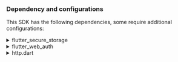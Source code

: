 ### Dependency and configurations

This SDK has the following dependencies, some require additional configurations:

<details>
<summary>flutter_secure_storage</summary>

We use [flutter_secure_storage](https://pub.dev/packages/flutter_secure_storage) to implement the cross-platform persistent secure token storage.

- Keychain is used for iOS
- AES encryption is used for Android.

#### Config Android version

Set the android:minSdkVersion to 18 in your project's android/app/build.gradle file.

```kotlin title="build.gradle"
  android {
      ...

      defaultConfig {
          ...
          minSdkVersion 18
          ...
      }
  }
```

#### Disable autobackup

By default Android may backup data on Google Drive automatically. It can cause exception `java.security.InvalidKeyException:Failed to unwrap key`.

To avoid this, you can disable auto backup for your app or exclude `sharedprefs` from the `FlutterSecureStorage`.

1. To disable auto backup, go to your app manifest file and set the `android:allowBackup` and `android:fullBackupContent` attributes to `false`.

   ```xml title="AndroidManifest.xml"
   <manifest ... >
       ...
       <application
         android:allowBackup="false"
         android:fullBackupContent="false"
         ...
       >
           ...
       </application>
   </manifest>

   ```

2. Exclude `sharedprefs` from `FlutterSecureStorage`.

   If you need to keep the `android:fullBackupContent` for your app rather than disabling it, you can exclude the `sharedprefs` directory from the backup.
   See more details in the [Android documentation](https://developer.android.com/identity/data/autobackup#IncludingFiles).

   > In your AndroidManifest.xml file, add the android:fullBackupContent attribute to the `<application>` element, as shown in the following example. This attribute points to an XML file that contains backup rules.

   ```xml title="AndroidManifest.xml"
   <application ...
     android:fullBackupContent="@xml/backup_rules">
   </application>
   ```

   > Create an XML file called `@xml/backup_rules` in the `res/xml/` directory. In this file, add rules with the `<include>` and `<exclude>` elements. The following sample backs up all shared preferences except device.xml:

   ```xml title="@xml/backup_rules"
   <?xml version="1.0" encoding="utf-8"?>
   <full-backup-content>
     <exclude domain="sharedpref" path="FlutterSecureStorage"/>
   </full-backup-content>
   ```

Please check [flutter_secure_storage](https://pub.dev/packages/flutter_secure_storage#configure-android-version) for more details.

</details>

<details>
  <summary>flutter_web_auth</summary>

[flutter_web_auth](https://pub.dev/packages/flutter_web_auth) is used behind Logto's flutter SDK. We rely on its webview-based interaction interface to authenticate users.

:::note
This plugin uses `ASWebAuthenticationSession` on iOS 12+ and macOS 10.15+, `SFAuthenticationSession` on iOS 11, `Chrome Custom Tabs` on Android and opens a new window on Web.
:::

#### Register the callback url on Android

In order to capture the callback url from Logto's sign-in web page, you will need to register your sign-in redirectUri to your `AndroidManifest.xml` file.

```xml title="AndroidManifest.xml"
<activity android:name="com.linusu.flutter_web_auth.CallbackActivity" android:exported="true">
    <intent-filter android:label="flutter_web_auth">
        <action android:name="android.intent.action.VIEW"/>
        <category android:name="android.intent.category.DEFAULT"/>
        <category android:name="android.intent.category.BROWSABLE"/>
        <data android:scheme="io.logto"/>
    </intent-filter>
</activity>
```

</details>

<details>
  <summary>http.dart</summary>

Since the SDK need to make network requests, you will need to pass in a HTTP client to the SDK. You can use the default `http.Client` from [http.dart](https://pub.dev/packages/http) or create your own `http.Client` with custom configurations.

```dart

  import 'package:http/http.dart' as http;

```

</details>
